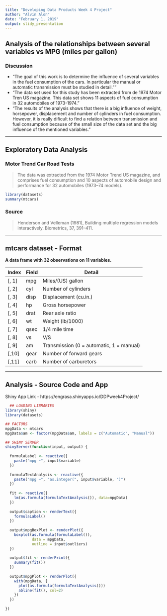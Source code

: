 ---
title: "Developing Data Products Week 4 Project"
author: "Alvin Alon"
date: "February 1, 2019"
output: slidy_presentation
---
## Analysis of the relationships between several variables vs MPG (miles per gallon)

### Discussion 

- "The goal of this work is to determine the influence of several variables in the fuel consumption of the cars. In particular the manual or automatic transmission must be studied in detail.""
- "The data set used for this study has been extracted from de 1974 Motor Tren US magazine. This data set shows 11 aspects of fuel consumption in 32 automobiles of 1973-1974."
- "The results of the analysis shows that there is a big influence of weight, horsepower, displacement and number of cylinders in fuel consumption. However, it is really dificult to find a relation between transmission and fuel consumption because of the small size of the data set and the big influence of the mentioned variables."

---

## Exploratory Data Analysis

### Motor Trend Car Road Tests

> The data was extracted from the 1974 Motor Trend US magazine, and comprises fuel consumption and 10 aspects of automobile design and performance for 32 automobiles (1973–74 models).

```{r}
library(datasets)
summary(mtcars)
```
### Source
> Henderson and Velleman (1981), Building multiple regression models interactively. Biometrics, 37, 391–411.

---

## mtcars dataset - Format

**A data frame with 32 observations on 11 variables.**

| Index | Field | Detail |
------- | ----- | ------ |
| [, 1] | mpg | Miles/(US) gallon |
| [, 2]  | cyl | Number of cylinders |
| [, 3]	| disp | Displacement (cu.in.) |
| [, 4]	| hp | Gross horsepower |
| [, 5]	| drat | Rear axle ratio |
| [, 6]	| wt | Weight (lb/1000) |
| [, 7]	| qsec | 1/4 mile time |
| [, 8]	| vs | V/S |
| [, 9]	| am | Transmission (0 = automatic, 1 = manual) |
| [,10]	| gear | Number of forward gears |
| [,11]	| carb | Number of carburetors |

---

## Analysis - Source Code and App

Shiny App Link - https://engrasa.shinyapps.io/DDPweek4Project/

```r
  ## LOADING LIBRARIES
library(shiny)
library(datasets)

## FACTORS
mpgData <- mtcars
mpgData$am <- factor(mpgData$am, labels = c("Automatic", "Manual"))

## SHINY SERVER
shinyServer(function(input, output) {
  
  formulaLabel <- reactive({
    paste("mpg ~", input$variable)
  })
  
  formulaTextAnalysis <- reactive({
    paste("mpg ~", "as.integer(", input$variable, ")")
  })
  
  fit <- reactive({
    lm(as.formula(formulaTextAnalysis()), data=mpgData)
  })
  
  output$caption <- renderText({
    formulaLabel()
  })
  
  output$mpgBoxPlot <- renderPlot({
    boxplot(as.formula(formulaLabel()), 
            data = mpgData,
            outline = input$outliers)
  })
  
  output$fit <- renderPrint({
    summary(fit())
  })
  
  output$mpgPlot <- renderPlot({
    with(mpgData, {
      plot(as.formula(formulaTextAnalysis()))
      abline(fit(), col=2)
    })
  })
  
})


```

